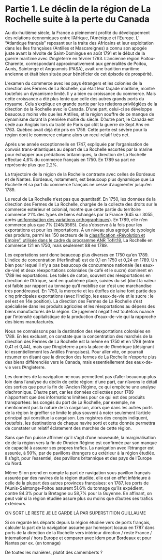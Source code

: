 

# Partie 1. Le déclin de la région de La Rochelle suite à la perte du Canada

<Caller id="viz-principale-partie-1" step={1} />

Au dix-huitième siècle, la France a pleinement profité du développement des relations économiques entre l’Afrique, l’Amérique et l’Europe. L’ “Atlantique français” reposant sur la traite des Africains et leur exploitation dans les Îles françaises (Antilles et Mascareignes) a connu son apogée juste avant la révolte de Saint-Domingue en août 1791 et le début de la guerre maritime avec l’Angleterre en février 1793. L’ancienne région Poitou-Charente, correspondant approximativement aux généralités de Poitou, Aunis, Saintonge et Angoumois (PASA), avait une tradition maritime ancienne et était bien située pour bénéficier de cet épisode de prospérité. 

<Caller id="viz-principale-partie-1" step={2} />

L’examen du commerce avec les pays étrangers et les colonies de la direction des Fermes de La Rochelle, qui était leur façade maritime, montre toutefois un dynamisme limité. Il y a bien eu croissance du commerce. Mais cette croissance a été plus lente que celle des autres grands ports du royaume. Cela s’explique en grande partie par les relations privilégiées de la direction de la Rochelle avec le Canada. D’une part, celui-ci se développe beaucoup moins vite que les Antilles, et la région souffre de ce manque de dynamisme durant la première moitié du siècle. D’autre part, le Canada est cédé aux Anglais lors du traité de Paris qui clôt la guerre de Sept Ans en 1763. Québec avait déjà été pris en 1759. Cette perte est sévère pour la région dont le commerce entame alors un recul relatif très net. 

<Caller id="partie-1-evolution-de-la-part-des-echanges-de-la-rochelle-au-xviiie" />

Après une année exceptionnelle en 1747, expliquée par l’organisation de convois trans-atlantiques au départ de La Rochelle escortés par la marine pour échapper aux prédations britanniques, la direction de La Rochelle effectue 4,6% du commerce français en 1750. En 1789 sa part ne représente plus que 2,2%.

<Caller id="viz-principale-partie-1" step={3} />

La trajectoire de la région de la Rochelle contraste avec celles de Bordeaux et de Nantes. Bordeaux, notamment, est beaucoup plus dynamique que La Rochelle et sa part du commerce français ne cesse d’augmenter jusqu’en 1789.

Le recul de La Rochelle n’est pas que quantitatif. En 1750, les données de la direction des Fermes de La Rochelle, chargée de la collecte des droits sur le commerce extérieur et colonial, montre que cette partie du territoire commerce 21% des types de biens échangés par la France (645 sur 3055, après [uniformisation des variations orthographiques](http://toflit18.medialab.sciences-po.fr/%23/classification/browser?kind%3Dproduct%26selected%3Dproduct_orthographic%26selectedParent%3Dproduct_source&amp;sa=D&amp;source=editors&amp;ust=1629901907290000&amp;usg=AOvVaw2m7k26XvEK8Rizcz7kIdMC)). En 1789, elle n’en commerce plus que 7% (248/3565). Cela s’observe à la fois pour les exportations et pour les importations. À un niveau plus agrégé de typologie des produits, parmi les 150 secteurs de la [classification «Révolution et Empire”, utilisée dans le cadre du programme ANR Toflit18](http://toflit18.medialab.sciences-po.fr/%23/classification/browser?kind%3Dproduct%26selected%3Dproduct_revolutionempire%26selectedParent%3Dproduct_simplification), La Rochelle en commerce 121 en 1750, mais seulement 88 en 1789.

Les exportations sont donc beaucoup plus diverses en 1750 qu’en 1789. L’indice de concentration (Herfindhal) est de 0,1 en 1750 et 0,24 en 1789. Un bien pour lequel il n’y a pas beaucoup de concurrence nationale (les eaux-de-vie) et deux réexportations coloniales (le café et le sucre) dominent en 1789 les exportations. Les toiles de coton, souvent des réexportations en direction de l’Afrique, sont en quatrième place, suivies du sel (dont la valeur est faible par rapport au tonnage qu’il mobilise car c’est une marchandise très pondéreuse). En 1750, la mercerie et les étoffes de laine font partie des cinq principales exportations (avec l’indigo, les eaux-de-vie et le sucre : le sel est en 14e position). La direction des Fermes de La Rochelle s’est spécialisée dans les produits agricoles et les réexportations au dépens des biens manufacturés de la région. Ce jugement négatif est toutefois nuancé par l’intensité capitalistique de la production d’eaux-de-vie qui la rapproche des biens manufacturés.

Nous ne connaissons pas la destination des réexportations coloniales en 1789. En les excluant, on constate que la concentration des marchés de la direction des Fermes de La Rochelle est la même en 1750 et en 1789 (entre 0,41 et 0,44), mais que l’Angleterre a pris la place de l’Amérique (désignant ici essentiellement les Antilles Françaises). Pour aller vite, on pourrait résumer en disant que la direction des fermes de La Rochelle n’exporte plus des biens différenciés vers le Canada, mais essentiellement des eaux-de-vie vers l’Angleterre.

<Caller id="partie-1-produits-importants-pour-la-rochelle" />

Les données de la navigation ne nous permettent pas d’aller beaucoup plus loin dans l’analyse du déclin de cette région: d’une part, car n’avons le détail des sorties que pour la fin de l’Ancien Régime, ce qui empêche une analyse diachronique. D’autre part, car les données collectées pour 1789 n’apportent que des informations limitées pour ce qui est des produits transportées: les congés du port de La Rochelle, par exemple, ne mentionnent pas la nature de la cargaison, alors que dans les autres ports de la région le greffier se limite le plus souvent à noter seulement l’article principal qui constitue la cargaison. Les registres des congés indiquent, toutefois, les destinations de chaque navire sorti et cette donnée permettra de constater un relatif éclatement des marchés de cette région. 

Sans que l’on puisse affirmer qu’il s’agit d’une nouveauté, la marginalisation de de la région vers la fin de l’Ancien Régime est confirmée par son manque de capacité à assurer ses propres trafics. La navigation avec l’étranger est assurée, à 90%, par de pavillons étrangers ou extérieur à la région étudiée. Il s’agit, pour l’essentiel, des pavillons britannique et des pays de l’Europe du Nord.

<Caller id="partie-1-pays-port-d-attache" />

Même Si on prend en compte la part de navigation sous pavillon français assurée par des navires de la région étudiée, elle est en effet inférieure à celle de la plupart des autres provinces françaises: en 1787, les ports de l’Aunis-Saintonge-Poitou assurent 51.6% du tonnage qu’ils expédient, contre 84.3% pour la Bretagne ou 58,7% pour la Guyenne. En affinant, on peut voir si la région étudiée assure plus ou moins que d’autres ses trafics extérieurs. 

ON SORT LE RESTE JE LE GARDE LÀ PAR SUPERSTITION GUILLAUME

Si on regarde les départs depuis la région étudiée vers de ports français, calculer la part de la navigation assurée par homeport locaux en 1787 dans ports de la direction de la Rochelle vers intérieur direction / reste France / international / hors Europe et comparer avec idem pour Bordeaux et pour Nantes par ex. (en tonnage)

De toutes les manières, plutôt des camemberts ?
